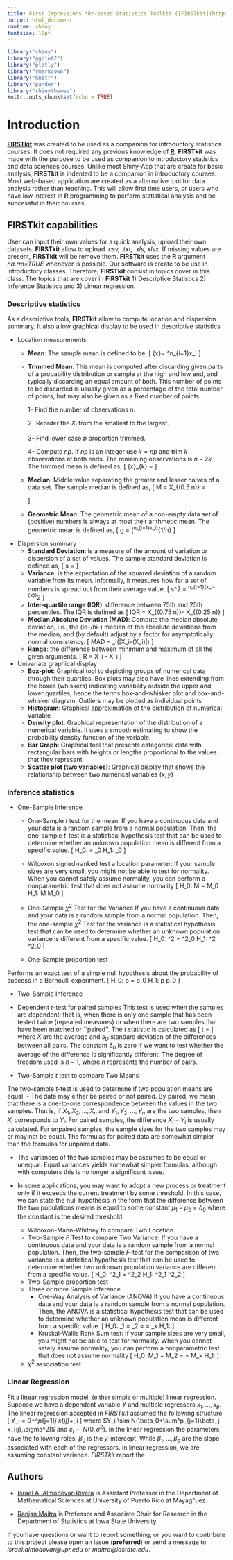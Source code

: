 ---
title: First Impressions *R*-based Statistics Toolkit ([FIRSTkit](https://github.com/ialmodovar/FIRSTkit))
output: html_document
runtime: shiny
fontsize: 12pt
---

```{r setup, include=FALSE}
library("shiny")
library("ggplot2")
library("plotly")
library("rmarkdown")
library("knitr")
library("pander")
library("shinythemes")
knitr::opts_chunk$set(echo = TRUE)
```

# Introduction 


[**FIRSTkit**](https://github.com/ialmodovar/FIRSTkit) was created to be used as a companion for introductory statistics courses. It does not required any previous knowledge of [**R**](https://www.r-project.org/). **FIRSTkit** was made with the purpose to be used as companion to introductory statistics and data sciences courses. Unlike most Shiny-App that are create for basic analysis, **FIRSTkit** is indented to be a companion in introductory courses. Most web-based application are created as a alternative tool for data analysis rather than teaching. This will allow first time users, or users who have low interest in **R** programming to perform statistical analysis and be successful in their courses. 


## FIRSTkit capabilities

User can input their own values for a quick analysis, upload their own datasets. **FIRSTkit** allow to upload *.csv, .txt, .xls, xlsx*. If missing values are present, **FIRSTkit** will be remove them. **FIRSTkit** uses the **R** argument *na.rm=TRUE* whenever is possible. Our software is create to be use in introductory classes. Therefore, **FIRSTkit** consist in topics cover in this class. The topics that are cover in **FIRSTkit** 1) Descriptive Statistics 2) Inference Statistics and 3) Linear regression.

### **Descriptive statistics**

As a descriptive tools, **FIRSTkit** allow to compute location and dispersion summary. It also allow graphical display to be used in descriptive statistics

  + Location measurements
    + **Mean**: The sample mean is defined to be,
\[
\bar{x}= \frac{1}{n}\sum^n_{i=1}x_i
\]
    + **Trimmed Mean**: This mean is computed after discarding given parts of a probability distribution or sample at the high and low end, and typically discarding an equal amount of both. This number of points to be discarded is usually given as a percentage of the total number of points, but may also be given as a fixed number of points. 

      1- Find the number of observations $n$.
      
      2- Reorder the $X_i$ from the smallest to the largest.
      
      3- Find lower case $p$ proportion trimmed.
      
      4- Compute $np$. If $np$ is an integer use $k=np$ and trim $k$ observations at both ends. The remaining observations is $n-2k$. The trimmed mean is defined as,
\[
\bar{x}_{k} = \frac{X_{k+1}+X_{k+2}+…+X_{n-k}}{n-2k} 
\]
    + **Median**: Middle value separating the greater and lesser halves of a data set. The sample median is defined as,
\[
M = X_{(0.5 \times n)} =\begin{cases}
\frac{X_{(n/2)}+X_{(n/2)+1}}{2} & \mbox{if $n$ is even} \\
X_{(n+1)/2} & \mbox{if $n$ is odd}
\end{cases}
\]
    + **Geometric Mean**: The geometric mean of a non-empty data set of (positive) numbers is always at most their arithmetic mean. The geometric mean is defined as,
\[
g = \left(\prod^n_{i=1}x_i\right)^{1/n}
\]
  + Dispersion summary 
    + **Standard Deviation**: is a measure of the amount of variation or dispersion of a set of values. The sample standard deviation is defined as,
\[
s = \sqrt{\frac{1}{n-1}\sum^n_{i=1}(x_i-\bar{x})^2}
\]
    + **Variance**: is the expectation of the squared deviation of a random variable from its mean. Informally, it measures how far a set of numbers is spread out from their average value. 
\[
s^2 = \frac{1}{n-1}\sum^n_{i=1}(x_i-\bar{x})^2
\]
    + **Inter-quartile range (IQR)**: difference between 75th and 25th percentiles. The IQR is defined as
\[
IQR = X_{(0.75 n)}- X_{(0.25 n)}
\]
    + **Median Absolute Deviation (MAD)**: Compute the median absolute deviation, i.e., the (lo-/hi-) median of the absolute deviations from the median, and (by default) adjust by a factor for asymptotically normal consistency.
\[
MAD = \mbox{median}_i(|X_i-\mbox{median}(X_i)|)
\]
    + **Range**: the difference between minimum and maximum of all the given arguments.
\[
R = \max X_i - \min X_i
\]

  + Univariate graphical display 
    + **Box-plot**:  Graphical tool to depicting groups of numerical data through their quartiles. Box plots may also have lines extending from the boxes (whiskers) indicating variability outside the upper and lower quartiles, hence the terms box-and-whisker plot and box-and-whisker diagram. Outliers may be plotted as individual points
    + **Histogram**: Graphical approximation of the distribution of numerical variable
    + **Density plot**: Graphical representation of the distribution of a numerical variable. It uses a smooth estimating to show the probability density function of the variable.
    + **Bar Graph**: Graphical tool that presents categorical data with rectangular bars with heights or lengths proportional to the values that they represent.
    + **Scatter plot (two variables)**: Graphical display that shows the relationship between two numerical variables $(x,y)$

### **Inference statistics**

  + One-Sample Inference 
    + One-Sample *t* test for the mean: If you have a continuous data and your data is a random sample from a normal population. Then, the one-sample $t$-test is a statistical hypothesis test that can be used to determine whether an unknown population mean is different from a specific value. 
      \[
      H_0: \mu = \mu_0 \mbox{ against } H_1: \mu \neq \mu_0
      \]
    + Wilcoxon signed-ranked test a location parameter: If your sample sizes are very small, you might not be able to test for normality.  When you cannot safely assume normality, you can perform a nonparametric test that does not assume normality
      \[
      H_0: M = M_0 \mbox{ against } H_1: M \neq M_0
      \]

    + One-Sample $\chi^2$ Test for the Variance 
    If you have a continuous data and your data is a random sample from a normal population. Then, the one-sample $\chi^2$ Test for the variance is a statistical hypothesis test that can be used to determine whether an unknown population variance is different from a specific value. 
      \[
      H_0: \sigma^2 = \sigma^2_0 \mbox{ against } H_1: \sigma^2 \neq \sigma^2_0
      \]
    + One-Sample proportion test
    
Performs an exact test of a simple null hypothesis about the probability of success in a Bernoulli experiment.
      \[
      H_0: p = p_0 \mbox{ against } H_1: p \neq p_0
      \]
    
    
  + Two-Sample Inference
  + Dependent $t$-test for paired samples
This test is used when the samples are dependent; that is, when there is only one sample that has been tested twice (repeated measures) or when there are two samples that have been matched or ``paired''.  The $t$ statistic is calculated as
\[
t = \frac{\bar{X}-\delta_0}{s_D/\sqrt{n}}
\]
where $\bar{X}$ are the average and $s_D$ standard deviation of the differences between all pairs. The constant $\delta_0$ is zero if we want to test whether the average of the difference is significantly different. The degree of freedom used is $n-1$, where $n$ represents the number of pairs. 

  + Two-Sample $t$ test to compare Two Means
    
The two-sample $t$-test is used to determine if two population means are equal. 
- The data may either be paired or not paired. By paired, we mean that there is a one-to-one correspondence between the values in the two samples. That is, if $X_1, X_2, \ldots, X_n$ and $Y_1, Y_2,\ldots, Y_n$ are the two samples, then $X_i$ corresponds to $Y_i$. For paired samples, the difference $X_i-Y_i$ is usually calculated. For unpaired samples, the sample sizes for the two samples may or may not be equal. The formulas for paired data are somewhat simpler than the formulas for unpaired data.

- The variances of the two samples may be assumed to be equal or unequal. Equal variances yields somewhat simpler formulas, although with computers this is no longer a significant issue.

- In some applications, you may want to adopt a new process or treatment only if it exceeds the current treatment by some threshold. In this case, we can state the null hypothesis in the form that the difference between the two populations means is equal to some constant $\mu_1-\mu_2 =\delta_0$ where the constant is the desired threshold.
    + Wilcoxon-Mann-Whitney to compare Two Location 
    + Two-Sample *F* Test to compare Two Variance: If you have a continuous data and your data is a random sample from a normal population. Then, the two-sample $F$-test for the comparison of two variance is a statistical hypothesis test that can be used to determine whether two unknown population variance are different from a specific value. 
      \[
      H_0: \sigma^2_1 = \sigma^2_2 \mbox{ against } H_1: \sigma^2_1 \neq \sigma^2_2
      \]
    + Two-Sample proportion test    
  + Three or more Sample Inference
    + One-Way Analysis of Variance (ANOVA)
     If you have a continuous data and your data is a random sample from a normal population. Then, the ANOVA is a statistical hypothesis test that can be used to determine whether an unknown population mean is different from a specific value. 
      \[
      H_0: \mu_1 = \mu_2 = \cdots = \mu_k \mbox{ against } H_1: \mbox{ at least one of them is different}
      \]
    + Kruskal-Wallis Rank Sum test: If your sample sizes are very small, you might not be able to test for normality.  When you cannot safely assume normality, you can perform a nonparametric test that does not assume normality
      \[
      H_0: M_1 = M_2 = \cdots = M_k \mbox{ against } H_1: \mbox{ at least one of them is different}
      \]

  + $\chi^2$ association test

### **Linear Regression**

Fit a linear regression model, (either simple or multiple)  linear regression. Suppose we have a dependent variable $Y$ and multiple regressors $x_1,\ldots, x_p$. The linear regression accepted in *FIRSTkit* assumed the following structure
\[
Y_i = \beta_0+\sum^p_{j=1}\beta_j x_{ij}+\varepsilon_i
\]
where $Y_i \sim N(\beta_0+\sum^p_{j=1}\beta_j x_{ij},\sigma^2)$ and $\varepsilon_i \sim N(0,\sigma^2)$. In the linear regression the parameters have the following roles, $\beta_0$ is the $y$-intercept. While $\beta_1,\ldots, \beta_p$ are the slope associated with each of the regressors. In linear regression, we are assuming constant variance. *FIRSTkit* report the 


## Authors

- [Israel A. Almodóvar-Rivera](https://github.com/ialmodovar/) is Assistant Professor in the Department of Mathematical Sciences at University of Puerto Rico at Mayag\"uez. 

- [Ranjan Maitra](https://github.com/maitra) is Professor and Associate Chair for Research in the Department of Statistics at Iowa State University.

If you have questions or want to report something, or you want to contribute to this project please open an issue (**preferred**) or send a message  to *israel.almodovar@upr.edu* or *maitra@iastate.edu*.

